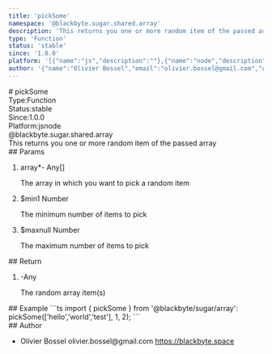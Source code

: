 ```yaml
---
title: 'pickSome'
namespace: '@blackbyte.sugar.shared.array'
description: 'This returns you one or more random item of the passed array'
type: 'Function'
status: 'stable'
since: '1.0.0'
platform: '[{"name":"js","description":""},{"name":"node","description":""}]'
author: '{"name":"Olivier Bossel","email":"olivier.bossel@gmail.com","url":"https://blackbyte.space"}'
---
```

<div class="docmap -mdx">
# pickSome
<div class="docmap_metas">
<div class="docmap_type"><span class="docmap_type-label">Type:</span><span class="docmap_type-value">Function</span></div>
<div class="docmap_status"><span class="docmap_status-label">Status:</span><span class="docmap_status-value -stable">stable</span></div>
<div class="docmap_since"><span class="docmap_since-label">Since:</span><span class="docmap_since-value">1.0.0</span></div>
<div class="docmap_platform"><span class="docmap_platform-label">Platform:</span><span class="docmap_platform-value -js">js</span><span class="docmap_platform-value -node">node</span></div>
</div>
<div class="docmap_namespace">@blackbyte.sugar.shared.array</div>
<div class="docmap_description typo-lead typo-format">
This returns you one or more random item of the passed array
</div>
<div class="docmap_params">
## Params
<ol class="docmap_list">
<li class="docmap_item">
<span class="docmap_name">array<span class="docmap_required">*</span></span><span class="docmap_default">-</span> <span class="docmap_type">Any&lsqb;&rsqb;</span>
<p class="docmap_description">The array in which you want to pick a random item</p>
</li>
<li class="docmap_item">
<span class="docmap_name">$min</span><span class="docmap_default">1</span> <span class="docmap_type">Number</span>
<p class="docmap_description">The minimum number of items to pick</p>
</li>
<li class="docmap_item">
<span class="docmap_name">$max</span><span class="docmap_default">null</span> <span class="docmap_type">Number</span>
<p class="docmap_description">The maximum number of items to pick</p>
</li>
</ol>
</div>
<div class="docmap_return">
## Return
<ol class="docmap_list">
<li class="docmap_item">
<span class="docmap_default">-</span><span class="docmap_type">Any</span>
<p class="docmap_description">The random array item&lpar;s&rpar;</p>
</li>
</ol>
</div>
<div class="docmap_examples">
## Example
<s-code language="ts" header>
```ts
import { pickSome } from '@blackbyte/sugar/array':
pickSome(['hello','world','test'], 1, 2);
```
</s-code>
</div>
<div class="docmap_author">
## Author
<ul class="docmap_list">
<li class="docmap_item">
<span class="docmap_name">Olivier Bossel</span>
<span class="docmap_email">olivier.bossel@gmail.com</span>
<a href="https://blackbyte.space" target="_blank" class="docmap_url">https://blackbyte.space</a>
</li>
</ul>
</div>
</div>